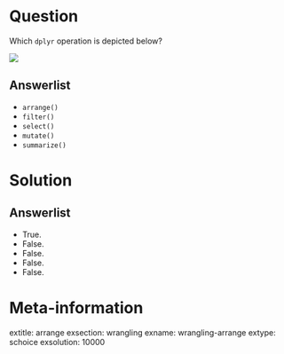 Question
========

Which `dplyr` operation is depicted below? 

![](https://rstudio-education.github.io/tidyverse-cookbook/images/dplyr-arrange.png)

Answerlist
----------
* `arrange()`
* `filter()`
* `select()`
* `mutate()`
* `summarize()`

Solution
========

Answerlist
----------
* True.
* False.
* False.
* False.
* False.

Meta-information
================
extitle: arrange
exsection: wrangling
exname: wrangling-arrange
extype: schoice
exsolution: 10000
